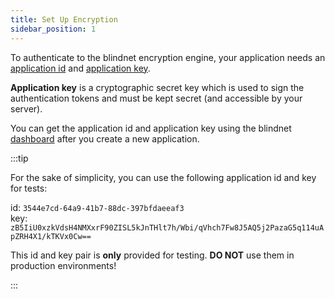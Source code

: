 ```yaml
---
title: Set Up Encryption
sidebar_position: 1
---
```


To authenticate to the blindnet encryption engine, your application needs an [application id](/docs/references/glossary#application-id) and [application key](/docs/references/glossary#application-key).

**Application key** is a cryptographic secret key which is used to sign the authentication tokens and must be kept secret (and accessible by your server).

You can get the application id and application key using the blindnet [dashboard](https://dashboard.blindnet.io) after you create a new application.

:::tip

For the sake of simplicity, you can use the following application id and key for tests:

id: `3544e7cd-64a9-41b7-88dc-397bfdaeeaf3`  
key: `zB5IiU0xzkVdsH4NMXxrF90ZISL5kJnTHlt7h/Wbi/qVhch7Fw8J5AQ5j2PazaG5q114uApZRH4X1/kTKVx0Cw==`

This id and key pair is **only** provided for testing. **DO NOT** use them in production environments!

:::
